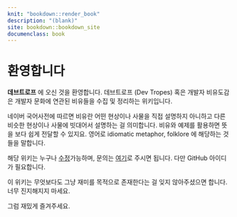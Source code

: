 ```yaml
---
knit: "bookdown::render_book"
description: "(blank)"
site: bookdown::bookdown_site
documenclass: book
---
```

# 환영합니다 {-}
__데브트로프__ 에 오신 것을 환영합니다. 데브트로프 (Dev Tropes) 혹은 개발자 비유도감은 개발자 문화에 연관된 비유들을 수집 및 정리하는 위키입니다.

네이버 국어사전에 따르면 비유란 어떤 현상이나 사물을 직접 설명하지 아니하고 다른 비슷한 현상이나 사물에 빗대어서 설명하는 걸 의미합니다. 비유와 예제를 활용하면 뜻을 보다 쉽게 전달할 수 있지요. 영어로 idiomatic metaphor, folklore 에 해당하는 것들을 말합니다.

해당 위키는 누구나 [수정](https://github.com/zedoul/devtropes/edit/master/index.Rmd)가능하며, 문의는 [여기](https://github.com/zedoul/devtropes/issues/new)로 주시면 됩니다. 다만 GitHub 아이디가 필요합니다.

이 위키는 무엇보다도 그냥 재미를 목적으로 존재한다는 걸 잊지 않아주셨으면 합니다. 너무 진지해지지 마세요.

그럼 재밌게 즐겨주세요.